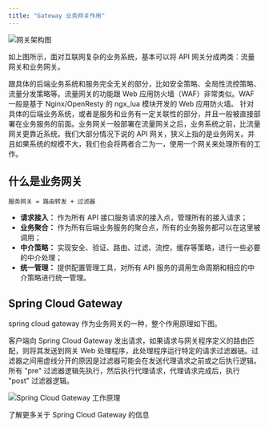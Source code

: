 ```yaml
---
title: "Gateway 业务网关作用"
---
```


![网关架构图](https://cdn.nlark.com/yuque/0/2020/png/283679/1600614719839-1430dc83-f862-401f-a10e-0673f3c3427f.png)

如上图所示，面对互联网复杂的业务系统，基本可以将 API 网关分成两类：流量网关和业务网关。

<Tabs>
  <Tab title="流量网关">
    跟具体的后端业务系统和服务完全无关的部分，比如安全策略、全局性流控策略、流量分发策略等。流量网关的功能跟 Web 应用防火墙（WAF）非常类似。WAF 一般是基于 Nginx/OpenResty 的 ngx_lua 模块开发的 Web 应用防火墙。
  </Tab>
  <Tab title="业务网关">
    针对具体的后端业务系统，或者是服务和业务有一定关联性的部分，并且一般被直接部署在业务服务的前面。业务网关一般部署在流量网关之后，业务系统之前，比流量网关更靠近系统。我们大部分情况下说的 API 网关，狭义上指的是业务网关。并且如果系统的规模不大，我们也会将两者合二为一，使用一个网关来处理所有的工作。
  </Tab>
</Tabs>

## 什么是业务网关

```plain
服务网关 = 路由转发 + 过滤器
```

- **请求接入：** 作为所有 API 接口服务请求的接入点，管理所有的接入请求；
- **业务聚合：** 作为所有后端业务服务的聚合点，所有的业务服务都可以在这里被调用；
- **中介策略：** 实现安全、验证、路由、过滤、流控，缓存等策略，进行一些必要的中介处理；
- **统一管理：** 提供配置管理工具，对所有 API 服务的调用生命周期和相应的中介策略进行统一管理。

## Spring Cloud Gateway

<Note>
spring cloud gateway 作为业务网关的一种，整个作用原理如下图。
</Note>

客户端向 Spring Cloud Gateway 发出请求，如果请求与网关程序定义的路由匹配，则将其发送到网关 Web 处理程序，此处理程序运行特定的请求过滤器链。过滤器之间用虚线分开的原因是过滤器可能会在发送代理请求之前或之后执行逻辑。所有 "pre" 过滤器逻辑先执行，然后执行代理请求，代理请求完成后，执行 "post" 过滤器逻辑。

![Spring Cloud Gateway 工作原理](https://cdn.nlark.com/yuque/0/2020/png/283679/1600614323118-6f2d5472-dea6-4410-a306-2eaa7615e75e.png)

<Card title="参考资料" icon="link" href="https://www.jianshu.com/p/a2f292221b5c">
  了解更多关于 Spring Cloud Gateway 的信息
</Card>

